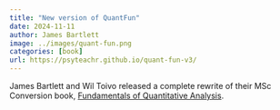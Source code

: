 ```yaml
---
title: "New version of QuantFun"
date: 2024-11-11
author: James Bartlett
image: ../images/quant-fun.png
categories: [book]
url: https://psyteachr.github.io/quant-fun-v3/
---
```


James Bartlett and Wil Toivo released a complete rewrite of their MSc Conversion book, [Fundamentals of Quantitative Analysis](psyteachr.github.io/quant-fun-v3/).